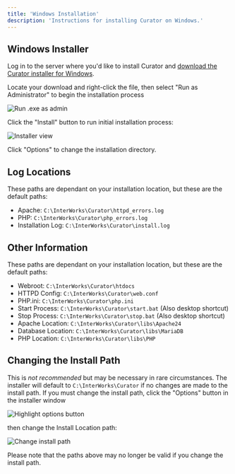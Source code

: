 ---
title: 'Windows Installation'
description: 'Instructions for installing Curator on Windows.'
---


## Windows Installer

Log in to the server where you'd like to install Curator and [download the Curator installer for Windows](https://api.curator.interworks.com/CuratorSetup.exe).

Locate your download and right-click the file, then select "Run as Administrator" to begin the installation process

![Run .exe as admin](/assets/images/setup/installation/windows_installation/run_as_admin.png)

Click the "Install" button to run initial installation process:

![Installer view](/assets/images/setup/installation/windows_installation/click_install.png)

Click "Options" to change the installation directory.

<BrowserInstallStepsSnippet />

## Log Locations

These paths are dependant on your installation location, but these are the default paths:

* Apache: `C:\InterWorks\Curator\httpd_errors.log`
* PHP: `C:\InterWorks\Curator\php_errors.log`
* Installation Log: `C:\InterWorks\Curator\install.log`

## Other Information

These paths are dependant on your installation location, but these are the default paths:

* Webroot: `C:\InterWorks\Curator\htdocs`
* HTTPD Config: `C:\InterWorks\Curator\web.conf`
* PHP.ini: `C:\InterWorks\Curator\php.ini`
* Start Process: `C:\InterWorks\Curator\start.bat` (Also desktop shortcut)
* Stop Process: `C:\InterWorks\Curator\stop.bat` (Also desktop shortcut)
* Apache Location: `C:\InterWorks\Curator\libs\Apache24`
* Database Location: `C:\InterWorks\Curator\libs\MariaDB`
* PHP Location: `C:\InterWorks\Curator\libs\PHP`

## Changing the Install Path

This is _not recommended_ but may be necessary in rare circumstances. The installer will default to
`C:\InterWorks\Curator` if no changes are made to the install path. If you must change the install path, click the
"Options" button in the installer window

![Highlight options button](/assets/images/setup/installation/windows_installation/click_options.png)

then change the Install Location path:

![Change install path](/assets/images/setup/installation/windows_installation/change_path.png)

Please note that the paths above may no longer be valid if you change the install path.

